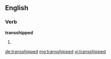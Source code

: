 ==English==

===Verb===
'''transshipped'''

# {{past of|transship}}

[[de:transshipped]]
[[mg:transshipped]]
[[vi:transshipped]]